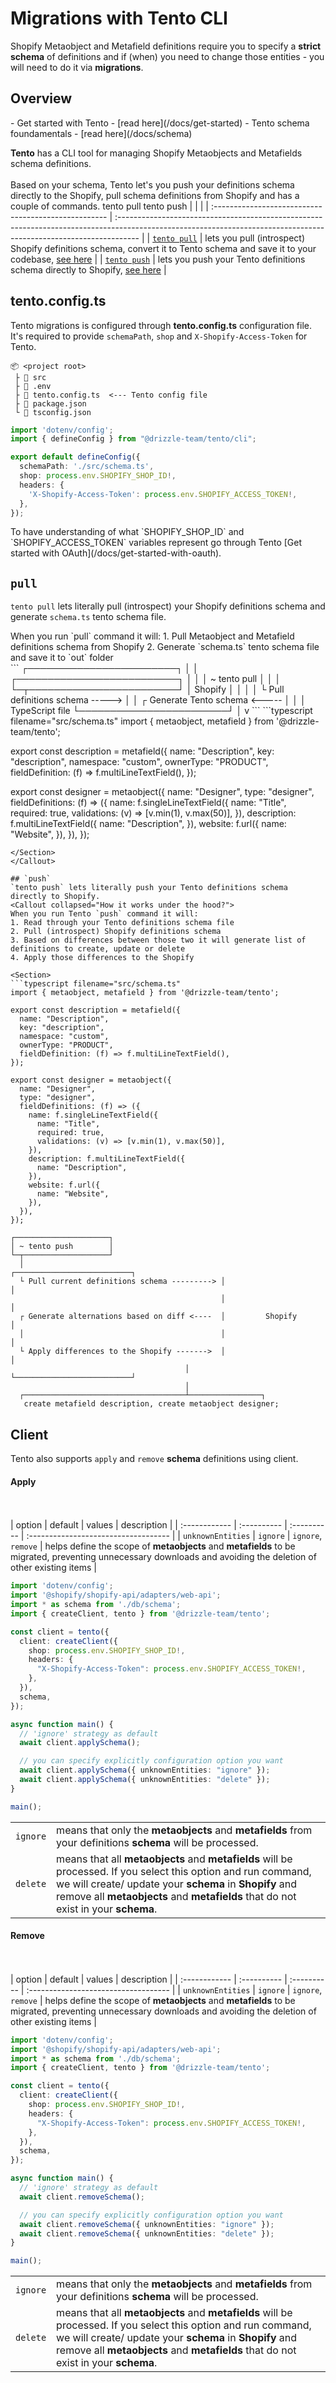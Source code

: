 
# Migrations with Tento CLI

Shopify Metaobject and Metafield definitions require you to specify a **strict schema** of definitions and if (when) you need to change
those entities - you will need to do it via **migrations**.

## Overview
<Prerequisites>
- Get started with Tento - [read here](/docs/get-started)
- Tento schema foundamentals - [read here](/docs/schema)
</Prerequisites>

**Tento** has a CLI tool for managing Shopify Metaobjects and Metafields schema definitions.\
\
Based on your schema, Tento let's you push your definitions schema directly to the Shopify, pull schema definitions from Shopify and has a couple of commands.
<Npx>
tento pull
tento push
</Npx>
|                                                      |                                                                                                                                                                    |
| :--------------------------------------------------- | :----------------------------------------------------------------------------------------------------------------------------------------------------------------- |
| [`tento pull`](/docs/migrations#pull)                | lets you pull (introspect) Shopify definitions schema, convert it to Tento schema and save it to your codebase, [see here](/docs/drizzle-kit-pull)                 |
| [`tento push`](/docs/migrations#push)                | lets you push your Tento definitions schema directly to Shopify, [see here](/docs/drizzle-kit-push)                                                                |

## tento.config.ts
Tento migrations is configured through **tento.config.ts** configuration file.\
It's required to provide `schemaPath`, `shop` and `X-Shopify-Access-Token` for Tento.
```
📦 <project root>
 ├ 📂 src
 ├ 📜 .env
 ├ 📜 tento.config.ts  <--- Tento config file
 ├ 📜 package.json
 └ 📜 tsconfig.json
```
```typescript filename="tento.config.ts"
import 'dotenv/config';
import { defineConfig } from "@drizzle-team/tento/cli";

export default defineConfig({
  schemaPath: './src/schema.ts',
  shop: process.env.SHOPIFY_SHOP_ID!,
  headers: {
    'X-Shopify-Access-Token': process.env.SHOPIFY_ACCESS_TOKEN!,
  },
});
```
<Callout type="warning">
To have understanding of what `SHOPIFY_SHOP_ID` and `SHOPIFY_ACCESS_TOKEN` variables represent go through Tento [Get started with OAuth](/docs/get-started-with-oauth).
</Callout>

## `pull`

`tento pull` lets literally pull (introspect) your Shopify definitions schema and generate `schema.ts` tento schema file.

<Callout collapsed="How it works under the hood?">
When you run `pull` command it will:
1. Pull Metaobject and Metafield definitions schema from Shopify
2. Generate `schema.ts` tento schema file and save it to `out` folder

<Section>
```
                                   ┌────────────────────────┐
                                   │                        │
┌──────────────────────────┐       │                        │
│ ~ tento pull             │       │                        │
└─┬────────────────────────┘       │        Shopify         │
  │                                │                        │
  └ Pull definitions schema -----> │                        │
  ┌ Generate Tento schema   <----- │                        │
  │ TypeScript file                └────────────────────────┘
  │
  v
```
```typescript filename="src/schema.ts"
import { metaobject, metafield } from '@drizzle-team/tento';

export const description = metafield({
  name: "Description",
  key: "description",
  namespace: "custom",
  ownerType: "PRODUCT",
  fieldDefinition: (f) => f.multiLineTextField(),
});

export const designer = metaobject({
  name: "Designer",
  type: "designer",
  fieldDefinitions: (f) => ({
    name: f.singleLineTextField({
      name: "Title",
      required: true,
      validations: (v) => [v.min(1), v.max(50)],
    }),
    description: f.multiLineTextField({
      name: "Description",
    }),
    website: f.url({
      name: "Website",
    }),
  }),
});
```
</Section>
</Callout>

## `push`
`tento push` lets literally push your Tento definitions schema directly to Shopify.
<Callout collapsed="How it works under the hood?">
When you run Tento `push` command it will:
1. Read through your Tento definitions schema file
2. Pull (introspect) Shopify definitions schema 
3. Based on differences between those two it will generate list of definitions to create, update or delete
4. Apply those differences to the Shopify

<Section>
```typescript filename="src/schema.ts"
import { metaobject, metafield } from '@drizzle-team/tento';

export const description = metafield({
  name: "Description",
  key: "description",
  namespace: "custom",
  ownerType: "PRODUCT",
  fieldDefinition: (f) => f.multiLineTextField(),
});

export const designer = metaobject({
  name: "Designer",
  type: "designer",
  fieldDefinitions: (f) => ({
    name: f.singleLineTextField({
      name: "Title",
      required: true,
      validations: (v) => [v.min(1), v.max(50)],
    }),
    description: f.multiLineTextField({
      name: "Description",
    }),
    website: f.url({
      name: "Website",
    }),
  }),
});
```
```
┌─────────────────────┐                  
│ ~ tento push        │                  
└─┬───────────────────┘                  
  │                                            ┌──────────────────────────┐
  └ Pull current definitions schema ---------> │                          │
                                               │                          │
  ┌ Generate alternations based on diff <----  │         Shopify          │
  │                                            │                          │
  └ Apply differences to the Shopify ------->  │                          │
                                       │       └──────────────────────────┘
                                       │
  ┌────────────────────────────────────┴────────────────┐
   create metafield description, create metaobject designer;
```
</Section>
</Callout>

## Client

Tento also supports `apply` and `remove` **schema** definitions using client.

#### Apply

<br></br>
| option            | default      | values              | description                                                                                                                                                     |
| :------------     | :----------  | :----------         | :-----------------------------------                                                                                                                            |
| `unknownEntities` | `ignore`     | `ignore`, `remove`  | helps define the scope of **metaobjects** and **metafields** to be migrated, preventing unnecessary downloads and avoiding the deletion of other existing items |
```typescript copy
import 'dotenv/config';
import '@shopify/shopify-api/adapters/web-api';
import * as schema from './db/schema';
import { createClient, tento } from '@drizzle-team/tento';

const client = tento({
  client: createClient({
    shop: process.env.SHOPIFY_SHOP_ID!,
    headers: {
      "X-Shopify-Access-Token": process.env.SHOPIFY_ACCESS_TOKEN!,
    },
  }),
  schema,
});

async function main() {
  // 'ignore' strategy as default
  await client.applySchema();

  // you can specify explicitly configuration option you want
  await client.applySchema({ unknownEntities: "ignore" });
  await client.applySchema({ unknownEntities: "delete" });
}

main();
```
|                         |                                                                                                                                                                                                                                                               |
| :---------------------- | :-----------------------------------------------------------------------------------------------------------------------------------------------------------------                                                                                            |
| `ignore`                | means that only the **metaobjects** and **metafields** from your definitions **schema** will be processed.                                                                                                                                                    |
| `delete`                | means that all **metaobjects** and **metafields** will be processed. If you select this option and run command, we will create/ update your **schema** in **Shopify** and remove all **metaobjects** and **metafields** that do not exist in your **schema**. |

#### Remove

<br></br>
| option            | default      | values              | description                                                                                                                                                     |
| :------------     | :----------  | :----------         | :-----------------------------------                                                                                                                            |
| `unknownEntities` | `ignore`     | `ignore`, `remove`  | helps define the scope of **metaobjects** and **metafields** to be migrated, preventing unnecessary downloads and avoiding the deletion of other existing items |
```typescript copy
import 'dotenv/config';
import '@shopify/shopify-api/adapters/web-api';
import * as schema from './db/schema';
import { createClient, tento } from '@drizzle-team/tento';

const client = tento({
  client: createClient({
    shop: process.env.SHOPIFY_SHOP_ID!,
    headers: {
      "X-Shopify-Access-Token": process.env.SHOPIFY_ACCESS_TOKEN!,
    },
  }),
  schema,
});

async function main() {
  // 'ignore' strategy as default
  await client.removeSchema();

  // you can specify explicitly configuration option you want
  await client.removeSchema({ unknownEntities: "ignore" });
  await client.removeSchema({ unknownEntities: "delete" });
}

main();
```
|                         |                                                                                                                                                                                                                                                               |
| :---------------------- | :-----------------------------------------------------------------------------------------------------------------------------------------------------------------                                                                                            |
| `ignore`                | means that only the **metaobjects** and **metafields** from your definitions **schema** will be processed.                                                                                                                                                    |
| `delete`                | means that all **metaobjects** and **metafields** will be processed. If you select this option and run command, we will create/ update your **schema** in **Shopify** and remove all **metaobjects** and **metafields** that do not exist in your **schema**. |
